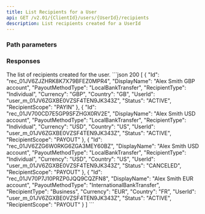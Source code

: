 ```yaml
---
title: List Recipients for a User
api: GET /v2.01/{ClientId}/users/{UserId}/recipients
description: List recipients created for a UserId
---
```





### Path parameters

<UserId/>

### Responses

<AccordionGroup>
<Accordion title="200" defaultOpen>
<ResponseField name="Recipients" type="array (objects)" defaultOpen>
The list of recipients created for the user.
<Expandable>
<IdResponse/>
<DisplayName_RecipientResponse/>
<PayoutMethodType_RecipientResponse/>
<RecipientType_RecipientResponse/>
<Currency_RecipientResponse/>
<Country_RecipientResponse/>
<UserId_Recipient_Response/>
<Status_RecipientResponse/>
<RecipientScope_Recipient_Response/>
</Expandable>
</ResponseField>
</Accordion>
</AccordionGroup>

<ResponseExample>
```json 200
[
    {
        "Id": "rec_01JV6ZJZHRK8K7X79BFEZ0MPR4",
        "DisplayName": "Alex Smith GBP account",
        "PayoutMethodType": "LocalBankTransfer",
        "RecipientType": "Individual",
        "Currency": "GBP",
        "Country": "GB",
        "UserId": "user_m_01JV6ZGXBE0VZSF4TEN9JK343Z",
        "Status": "ACTIVE",
        "RecipientScope": "PAYIN"
    },
    {
        "Id": "rec_01JV700CD7E5GP9SFZHGX0RV2E",
        "DisplayName": "Alex Smith USD account",
        "PayoutMethodType": "LocalBankTransfer",
        "RecipientType": "Individual",
        "Currency": "USD",
        "Country": "US",
        "UserId": "user_m_01JV6ZGXBE0VZSF4TEN9JK343Z",
        "Status": "ACTIVE",
        "RecipientScope": "PAYOUT"
    },
    {
        "Id": "rec_01JV6ZZG6W0RKG6ZGA3MEY60BZ",
        "DisplayName": "Alex Smith USD account",
        "PayoutMethodType": "LocalBankTransfer",
        "RecipientType": "Individual",
        "Currency": "USD",
        "Country": "US",
        "UserId": "user_m_01JV6ZGXBE0VZSF4TEN9JK343Z",
        "Status": "CANCELED",
        "RecipientScope": "PAYOUT"
    },
    {
        "Id": "rec_01JV70P7J10PRZP0JQQ9CQZFN8",
        "DisplayName": "Alex Smith EUR account",
        "PayoutMethodType": "InternationalBankTransfer",
        "RecipientType": "Business",
        "Currency": "EUR",
        "Country": "FR",
        "UserId": "user_m_01JV6ZGXBE0VZSF4TEN9JK343Z",
        "Status": "ACTIVE",
        "RecipientScope": "PAYOUT"
    }
]
```
</ResponseExample>